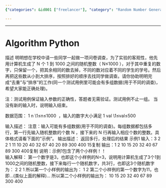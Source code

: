 ```yaml
---
{"categories": &id001 ["freelancer"], "category": "Random Number Generation", "date": "2022-01-21 03:51:07", "description": "Mingming is a tool that generates a list of unique random numbers between 1-1000, removes any duplicates, and sorts the resulting list. This process ensures an unbiased distribution for assigning participants to different survey groups.", "tags": *id001, "title": "Algorithm"}

---
```


------

# Algorithm Python

描述
明明想在学校中请一些同学一起做一项问卷调查，为了实验的客观性，他先用计算机生成了 N 个 1 到 1000 之间的随机整数（ N≤1000 ），对于其中重复的数字，只保留一个，把其余相同的数去掉，不同的数对应着不同的学生的学号。然后再把这些数从小到大排序，按照排好的顺序去找同学做调查。请你协助明明完成“去重”与“排序”的工作(同一个测试用例里可能会有多组数据(用于不同的调查)，希望大家能正确处理)。

注：测试用例保证输入参数的正确性，答题者无需验证。测试用例不止一组。
当没有新的输入时，说明输入结束。

数据范围： 1 \le n \le 1000 \1≤n≤1000  ，输入的数字大小满足 1 \le val \le 500 \1≤val≤500 

输入描述：
注意：输入可能有多组数据(用于不同的调查)。每组数据都包括多行，第一行先输入随机整数的个数 N ，接下来的 N 行再输入相应个数的整数。具体格式请看下面的"示例"。
输出描述：
返回多行，处理后的结果
示例1
输入：3
2
2
1
11
10
20
40
32
67
40
20
89
300
400
15复制
输出：1
2
10
15
20
32
40
67
89
300
400复制
说明：示例1包含了两个小样例！！  
输入解释：
第一个数字是3，也即这个小样例的N=3，说明用计算机生成了3个1到1000之间的随机整数，接下来每行一个随机数字，共3行，也即这3个随机数字为：
2
2
1
所以第一个小样例的输出为：
1
2
第二个小样例的第一个数字为11，也即...(类似上面的解释)...
所以第二个小样例的输出为：
10
15
20
32
40
67
89
300
400

